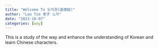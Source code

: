---
title: "Welcome To 도덕경(道德經)"
author: "Lao Tze 老子 노자"
date: "2023-10-07"
categories: [way]
---

This is a study of the way and enhance the understanding of Korean and learn Chinese characters.
